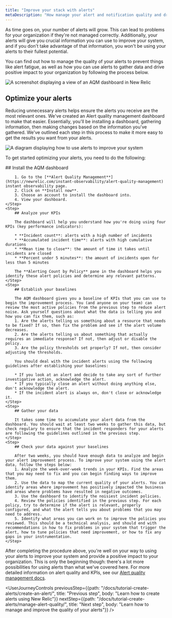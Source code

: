 ```yaml
---
title: "Improve your stack with alerts"
metaDescription: "How manage your alert and notification quality and drive positive impact for your organization"
---
```




As time goes on, your number of alerts will grow. This can lead to problems for your organization if they're not managed correctly. Additionally, your alerts will give you crucial information you can use to improve your system, and if you don't take advantage of that information, you won't be using your alerts to their fullest potential. 

You can find out how to manage the quality of your alerts to prevent things like alert fatigue, as well as how you can use alerts to gather data and drive positive impact to your organization by following the process below.

<img
    title="AQM dashboard"
    alt="A screenshot displaying a view of an AQM dashboard in New Relic"
    src={AQMdash}
/>

## Optimize your alerts

Reducing unnecessary alerts helps ensure the alerts you receive are the most relevant ones. We've created an Alert quality management dashboard to make that easier. Essentially, you'll be installing a dashboard, gathering information, then making changes based on the information you've gathered. We've outlined each step in this process to make it more easy to get the results you want from your alerts.

<img
    title="Alert improvement flow"
    alt="A diagram displaying how to use alerts to improve your system"
    src={AQMflow}
/>

To get started optimizing your alerts, you need to do the following:

<Steps>
    <Step>
        ## Install the AQM dashboard

        1. Go to the [**Alert Quality Management**](https://newrelic.com/instant-observability/alert-quality-management) instant observability page.
        2. Click on **Install now**.
        3. Choose an account to install the dashboard into.
        4. View your dashboard.       
    </Step>
    <Step>
        ## Analyze your KPIs    

        The dashboard will help you understand how you're doing using four KPIs (key performance indicators):

        * **Incident count**: alerts with a high number of incidents
        * **Accumulated incident time**: alerts with high cumulative durations
        * **Mean time to close**: the amount of time it takes until incidents are closed
        * **Percent under 5 minutes**: the amount of incidents open for less than 5 minutes

        The **Alerting Count by Policy** pane in the dashboard helps you identify these alert policies and determine any relevant patterns.
    </Step>
    <Step>
        ## Establish your baselines  

        The AQM dashboard gives you a baseline of KPIs that you can use to begin the improvement process. You (and anyone on your team) can review the most active policies from the previous step to reduce alert noise. Ask yourself questions about what the data is telling you and how you can fix them, such as:
        1. Are the alerts telling us something about a resource that needs to be fixed? If so, then fix the problem and see if the alert volume decreases.
        2. Are the alerts telling us about something that actually requires an immediate response? If not, then adjust or disable the policy.
        3. Are the policy thresholds set properly? If not, then consider adjusting the thresholds.

        You should deal with the incident alerts using the following guidelines after establishing your baselines:

        * If you look at an alert and decide to take any sort of further investigative action, acknowledge the alert.
        * If you typically close an alert without doing anything else, don't acknowledge the alert.
        * If the incident alert is always on, don't close or acknowledge it. 
    </Step>
    <Step>
        ## Gather your data

        It takes some time to accumulate your alert data from the dashboard. You should wait at least two weeks to gather this data, but check regulary to ensure that the incident responders for your alerts are following the guidelines outlined in the previous step.
    </Step>
    <Step>
        ## Check your data against your baselines

        After two weeks, you should have enough data to analyze and begin your alert improvement process. To improve your system using the alert data, follow the steps below:
        1. Analyze the week-over-week trends in your KPIs. Find the areas that you may need to fix and you can begin finding ways to improve them.
        2. Use the data to map the current quality of your alerts. You can identify areas where improvement has positively impacted the business and areas where problems have resulted in negative outcomes.
        3. Use the dashboard to identify the noisiest incident policies. 
        4. Review the policies identified in the previous step. For each policy, try to determine if the alert is relevant, properly configured, and what the alert tells you about problems that you may need to address.
        5. Identify what areas you can work on to improve the policies you reviewed. This should be a technical analysis, and should end with recommendations in how to fix problems in your system that trigger the alert, how to tune policies that need improvement, or how to fix any gaps in your instrumentation.
    </Step>
</Steps>

After completing the procedure above, you're well on your way to using your alerts to improve your system and provide a positive impact to your organization. This is only the beginning though: there's a lot more possibilities for using alerts than what we've covered here. For more detailed information on alert quality and KPIs, see our [Alert quality management docs](/docs/new-relic-solutions/observability-maturity/uptime-performance-reliability/alert-quality-management-guide/#perform-enablement-one).

<UserJourneyControls
previousStep={{path: "/docs/tutorial-create-alerts/create-an-alert/", title: "Previous step", body: "Learn how to create alerts using New Relic"}}
nextStep={{path: "/docs/tutorial-create-alerts/manage-alert-quality/", title: "Next step", body: "Learn how to manage and improve the quality of your alerts"}}
/>

